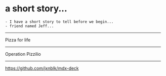 

<Head>
  <title>Operation Pizzilio</title>
</Head>

# a short story...

```notes
- I have a short story to tell before we begin...
- friend named Jeff...
```

---

<Appear>
  <span>Pizza</span>
  <span> for</span>
  <span> life</span>
</Appear>


---

<Appear>
  <BigTitle>Operation</BigTitle>
  <BigTitle>Pizzilio</BigTitle>
</Appear>

---

<https://github.com/jxnblk/mdx-deck>

